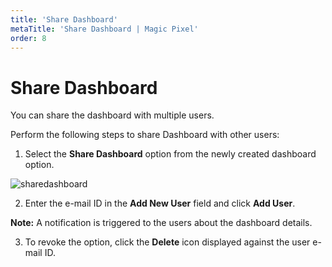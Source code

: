 ---
title: 'Share Dashboard'
metaTitle: 'Share Dashboard | Magic Pixel'
order: 8
---

# Share Dashboard

You can share the dashboard with multiple users. 

Perform the following steps to share Dashboard with other users:

1.	Select the **Share Dashboard** option from the newly created dashboard option.

![sharedashboard](/images/dashboardimages/sharedashboard.png)

2.	Enter the e-mail ID in the **Add New User** field and click **Add User**.

**Note:** A notification is triggered to the users about the dashboard details.

3.	To revoke the option, click the **Delete** icon displayed against the user e-mail ID.
